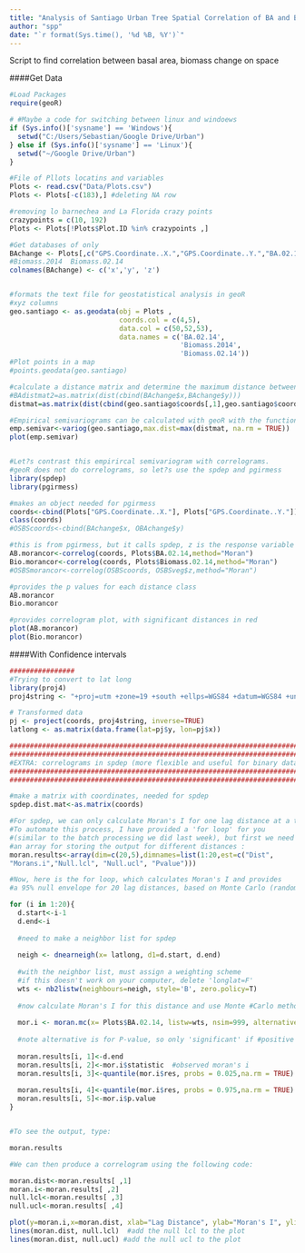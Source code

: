 ```yaml
---
title: "Analysis of Santiago Urban Tree Spatial Correlation of BA and Biomass Change"
author: "spp"
date: "`r format(Sys.time(), '%d %B, %Y')`"
---
```


Script to find correlation between basal area, biomass change on space

####Get Data
```r
#Load Packages
require(geoR)

# #Maybe a code for switching between linux and windoews
if (Sys.info()['sysname'] == 'Windows'){
  setwd("C:/Users/Sebastian/Google Drive/Urban")
} else if (Sys.info()['sysname'] == 'Linux'){
  setwd("~/Google Drive/Urban")
}

#File of Pllots locatins and variables
Plots <- read.csv("Data/Plots.csv")
Plots <- Plots[-c(183),] #deleting NA row

#removing lo barnechea and La Florida crazy points
crazypoints = c(10, 192)
Plots <- Plots[!Plots$Plot.ID %in% crazypoints ,]

#Get databases of only
BAchange <- Plots[,c("GPS.Coordinate..X.","GPS.Coordinate..Y.","BA.02.14")]
#Biomass.2014  Biomass.02.14
colnames(BAchange) <- c('x','y', 'z')


#formats the text file for geostatistical analysis in geoR
#xyz columns
geo.santiago <- as.geodata(obj = Plots ,
                           coords.col = c(4,5),
                           data.col = c(50,52,53),
                           data.names = c('BA.02.14',
                                          'Biomass.2014',
                                          'Biomass.02.14'))  
#Plot points in a map
#points.geodata(geo.santiago)

#calculate a distance matrix and determine the maximum distance between patches
#BAdistmat2=as.matrix(dist(cbind(BAchange$x,BAchange$y)))
distmat=as.matrix(dist(cbind(geo.santiago$coords[,1],geo.santiago$coords[,2])))

#Empirical semivariograms can be calculated with geoR with the function variog. Type 
emp.semivar<-variog(geo.santiago,max.dist=max(distmat, na.rm = TRUE))
plot(emp.semivar)  


#Let?s contrast this empirircal semivariogram with correlograms. 
#geoR does not do correlograms, so let?s use the spdep and pgirmess
library(spdep)
library(pgirmess)

#makes an object needed for pgirmess 
coords<-cbind(Plots["GPS.Coordinate..X."], Plots["GPS.Coordinate..Y."])
class(coords)
#OSBScoords<-cbind(BAchange$x, OBAchange$y)

#this is from pgirmess, but it calls spdep, z is the response variable
AB.morancor<-correlog(coords, Plots$BA.02.14,method="Moran") 
Bio.morancor<-correlog(coords, Plots$Biomass.02.14,method="Moran") 
#OSBSmorancor<-correlog(OSBScoords, OSBSveg$z,method="Moran") 

#provides the p values for each distance class
AB.morancor
Bio.morancor

#provides correlogram plot, with significant distances in red
plot(AB.morancor) 
plot(Bio.morancor) 
```



####With Confidence intervals
```r
################
#Trying to convert to lat long
library(proj4)
proj4string <- "+proj=utm +zone=19 +south +ellps=WGS84 +datum=WGS84 +units=m +no_defs "

# Transformed data
pj <- project(coords, proj4string, inverse=TRUE)
latlong <- as.matrix(data.frame(lat=pj$y, lon=pj$x))

###########################################################################
###########################################################################
#EXTRA: correlograms in spdep (more flexible and useful for binary data)
###########################################################################
###########################################################################

#make a matrix with coordinates, needed for spdep
spdep.dist.mat<-as.matrix(coords)

#For spdep, we can only calculate Moran's I for one lag distance at a time. 
#To automate this process, I have provided a 'for loop' for you 
#(similar to the batch processing we did last week), but first we need to build 
#an array for storing the output for different distances :
moran.results<-array(dim=c(20,5),dimnames=list(1:20,est=c("Dist", 
"Morans.i","Null.lcl", "Null.ucl", "Pvalue")))

#Now, here is the for loop, which calculates Moran's I and provides 
#a 95% null envelope for 20 lag distances, based on Monte Carlo (randomization) techniques:

for (i in 1:20){
  d.start<-i-1
  d.end<-i
  
  #need to make a neighbor list for spdep
  
  neigh <- dnearneigh(x= latlong, d1=d.start, d.end) 
  
  #with the neighbor list, must assign a weighting scheme
  #if this doesn't work on your computer, delete 'longlat=F'
  wts <- nb2listw(neighbours=neigh, style='B', zero.policy=T)
  
  #now calculate Moran's I for this distance and use Monte #Carlo methods to estimate a 95% null envelope
  
  mor.i <- moran.mc(x= Plots$BA.02.14, listw=wts, nsim=999, alternative="greater", zero.policy=T)  
  
  #note alternative is for P-value, so only 'significant' if #positive autocorrelation
  
  moran.results[i, 1]<-d.end 
  moran.results[i, 2]<-mor.i$statistic  #observed moran's i
  moran.results[i, 3]<-quantile(mor.i$res, probs = 0.025,na.rm = TRUE) #null envelope	
  
  moran.results[i, 4]<-quantile(mor.i$res, probs = 0.975,na.rm = TRUE) #null envelope
  moran.results[i, 5]<-mor.i$p.value									#p-value for moran's i at that distance category
}


#To see the output, type:

moran.results 

#We can then produce a correlogram using the following code:

moran.dist<-moran.results[ ,1]
moran.i<-moran.results[ ,2]
null.lcl<-moran.results[ ,3]
null.ucl<-moran.results[ ,4]

plot(y=moran.i,x=moran.dist, xlab="Lag Distance", ylab="Moran's I", ylim=c(-1,1))
lines(moran.dist, null.lcl)  #add the null lcl to the plot
lines(moran.dist, null.ucl)	#add the null ucl to the plot



```


